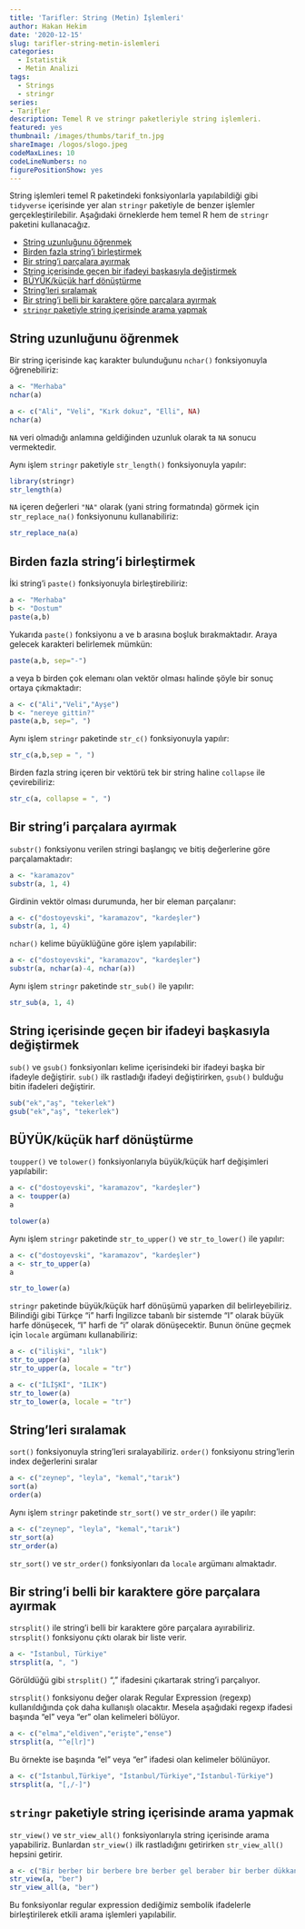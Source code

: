 ```yaml
---
title: 'Tarifler: String (Metin) İşlemleri'
author: Hakan Hekim
date: '2020-12-15'
slug: tarifler-string-metin-islemleri
categories:
  - Istatistik
  - Metin Analizi
tags:
  - Strings
  - stringr
series:
- Tarifler
description: Temel R ve stringr paketleriyle string işlemleri.
featured: yes
thumbnail: /images/thumbs/tarif_tn.jpg
shareImage: /logos/slogo.jpeg
codeMaxLines: 10
codeLineNumbers: no
figurePositionShow: yes
---
```


String işlemleri temel R paketindeki fonksiyonlarla yapılabildiği gibi `tidyverse` içerisinde yer alan `stringr` paketiyle de benzer işlemler gerçekleştirilebilir. Aşağıdaki örneklerde hem temel R hem de `stringr` paketini kullanacağız.

-   [String uzunluğunu öğrenmek](#string-uzunluğunu-öğrenmek)
-   [Birden fazla string'i birleştirmek](#birden-fazla-stringi-birleştirmek)
-   [Bir string'i parçalara ayırmak](#bir-stringi-parçalara-ayırmak)
-   [String içerisinde geçen bir ifadeyi başkasıyla         değiştirmek](#string-içerisinde-geçen-bir-ifadeyi-başkasıyla-değiştirmek)
-   [BÜYÜK/küçük harf dönüştürme](#büyükküçük-harf-dönüştürme)
-   [String'leri sıralamak](#Stringleri-sıralamak)
-   [Bir string'i belli bir karaktere göre parçalara ayırmak](#Bir-stringi-belli-bir-karaktere-göre-parçalara-ayırmak)
-   [`stringr` paketiyle string içerisinde arama yapmak](#stringr-paketiyle-string-içerisinde-arama-yapmak)


## String uzunluğunu öğrenmek

Bir string içerisinde kaç karakter bulunduğunu `nchar()` fonksiyonuyla öğrenebiliriz:

```r
a <- "Merhaba"
nchar(a)
```

```r
a <- c("Ali", "Veli", "Kırk dokuz", "Elli", NA)
nchar(a)
```

`NA` veri olmadığı anlamına geldiğinden uzunluk olarak ta `NA` sonucu vermektedir.

Aynı işlem `stringr` paketiyle `str_length()` fonksiyonuyla yapılır:

```r
library(stringr)
str_length(a)
```

`NA` içeren değerleri `"NA"`  olarak (yani string formatında) görmek için `str_replace_na()` fonksiyonunu kullanabiliriz:

```r
str_replace_na(a)
```


## Birden fazla string'i birleştirmek

İki string'i `paste()` fonksiyonuyla birleştirebiliriz:

```r
a <- "Merhaba"
b <- "Dostum"
paste(a,b)
```

Yukarıda `paste()` fonksiyonu a ve b arasına boşluk bırakmaktadır. Araya gelecek karakteri belirlemek mümkün:

```r
paste(a,b, sep="-")
```

a veya b birden çok elemanı olan vektör olması halinde şöyle bir sonuç ortaya çıkmaktadır:

```r
a <- c("Ali","Veli","Ayşe")
b <- "nereye gittin?"
paste(a,b, sep=", ")
```

Aynı işlem `stringr` paketinde `str_c()` fonksiyonuyla yapılır:

```r
str_c(a,b,sep = ", ")
```

Birden fazla string içeren bir vektörü tek bir string haline `collapse` ile çevirebiliriz:

```r
str_c(a, collapse = ", ")
```


## Bir string'i parçalara ayırmak

`substr()` fonksiyonu verilen stringi başlangıç ve bitiş değerlerine göre parçalamaktadır:

```r
a <- "karamazov"
substr(a, 1, 4)
```

Girdinin vektör olması durumunda, her bir eleman parçalanır:

```r
a <- c("dostoyevski", "karamazov", "kardeşler")
substr(a, 1, 4)
```

`nchar()` kelime büyüklüğüne göre işlem yapılabilir:

```r
a <- c("dostoyevski", "karamazov", "kardeşler")
substr(a, nchar(a)-4, nchar(a))
```

Aynı işlem `stringr` paketinde `str_sub()` ile yapılır:

```r
str_sub(a, 1, 4)
```


## String içerisinde geçen bir ifadeyi başkasıyla değiştirmek

`sub()` ve `gsub()` fonksiyonları kelime içerisindeki bir ifadeyi başka bir ifadeyle değiştirir. `sub()` ilk rastladığı ifadeyi değiştirirken, `gsub()` bulduğu bitin ifadeleri değiştirir.

```r
sub("ek","aş", "tekerlek")
gsub("ek","aş", "tekerlek")
```


## BÜYÜK/küçük harf dönüştürme

`toupper()` ve `tolower()` fonksiyonlarıyla büyük/küçük harf değişimleri yapılabilir:

```r
a <- c("dostoyevski", "karamazov", "kardeşler")
a <- toupper(a)
a
```

```r
tolower(a)
```

Aynı işlem `stringr` paketinde `str_to_upper()` ve `str_to_lower()` ile yapılır:

```r
a <- c("dostoyevski", "karamazov", "kardeşler")
a <- str_to_upper(a)
a
```

```r
str_to_lower(a)
```

`stringr` paketinde büyük/küçük harf dönüşümü yaparken dil belirleyebiliriz. Bilindiği gibi Türkçe "i" harfi İngilizce tabanlı bir sistemde "I" olarak büyük harfe dönüşecek, "I" harfi de "i" olarak dönüşecektir. Bunun önüne geçmek için `locale` argümanı kullanabiliriz:

```r
a <- c("ilişki", "ılık")
str_to_upper(a)
str_to_upper(a, locale = "tr")
```

```r
a <- c("İLİŞKİ", "ILIK")
str_to_lower(a)
str_to_lower(a, locale = "tr")
```


## String'leri sıralamak

`sort()` fonksiyonuyla string'leri sıralayabiliriz. `order()` fonksiyonu string'lerin index değerlerini sıralar

```r
a <- c("zeynep", "leyla", "kemal","tarık")
sort(a)
order(a)
```

Aynı işlem `stringr` paketinde `str_sort()` ve `str_order()` ile yapılır:

```r
a <- c("zeynep", "leyla", "kemal","tarık")
str_sort(a)
str_order(a)
```

`str_sort()` ve `str_order()` fonksiyonları da `locale` argümanı almaktadır.


## Bir string'i belli bir karaktere göre parçalara ayırmak

`strsplit()` ile string'i belli bir karaktere göre parçalara ayırabiliriz. `strsplit()` fonksiyonu çıktı olarak bir liste verir.

```r
a <- "İstanbul, Türkiye"
strsplit(a, ", ")
```

Görüldüğü gibi `strsplit()` ", " ifadesini çıkartarak string'i parçalıyor. 

`strsplit()` fonksiyonu değer olarak Regular Expression (regexp) kullanıldığında çok daha kullanışlı olacaktır. Mesela aşağıdaki regexp ifadesi başında "el" veya "er" olan kelimeleri bölüyor.

```r
a <- c("elma","eldiven","erişte","ense")
strsplit(a, "^e[lr]")
```

Bu örnekte ise başında "el" veya "er" ifadesi olan kelimeler bölünüyor.

```r
a <- c("İstanbul,Türkiye", "İstanbul/Türkiye","İstanbul-Türkiye")
strsplit(a, "[,/-]")
```


## `stringr` paketiyle string içerisinde arama yapmak

`str_view()` ve `str_view_all()` fonksiyonlarıyla string içerisinde arama yapabiliriz. Bunlardan `str_view()` ilk rastladığını getirirken `str_view_all()` hepsini getirir.

```r
a <- c("Bir berber bir berbere bre berber gel beraber bir berber dükkanı açalım demiş")
str_view(a, "ber")
str_view_all(a, "ber")
```

Bu fonksiyonlar regular expression dediğimiz sembolik ifadelerle birleştirilerek etkili arama işlemleri yapılabilir.

